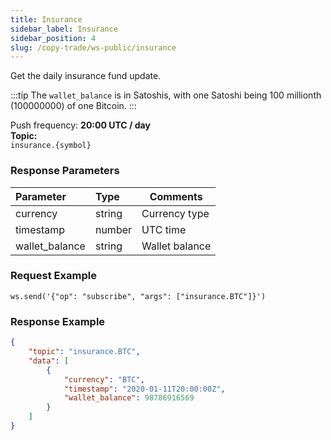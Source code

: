 ```yaml
---
title: Insurance
sidebar_label: Insurance
sidebar_position: 4
slug: /copy-trade/ws-public/insurance
---
```

Get the daily insurance fund update.

:::tip
The `wallet_balance` is in Satoshis, with one Satoshi being 100 millionth (100000000) of one Bitcoin.
:::

Push frequency: **20:00 UTC / day**<br/>
**Topic:**<br/>
`insurance.{symbol}`

### Response Parameters
| Parameter | Type | Comments|
|:----- |:-----|----- |
|currency |string |Currency type  |
|timestamp |number |UTC time |
|wallet_balance|string |Wallet balance |

### Request Example

```http
ws.send('{"op": "subscribe", "args": ["insurance.BTC"]}')
```

### Response Example

```json
{
    "topic": "insurance.BTC",
    "data": [
        {
            "currency": "BTC",
            "timestamp": "2020-01-11T20:00:00Z",
            "wallet_balance": 98786916569
        }
    ]
}
```
